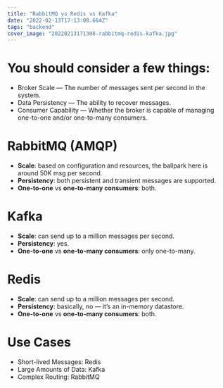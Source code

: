 ```yaml
---
title: "RabbitMQ vs Redis vs Kafka"
date: "2022-02-13T17:13:08.664Z"
tags: "backend"
cover_image: "20220213171308-rabbitmq-redis-kafka.jpg"
---
```


# You should consider a few things:

- Broker Scale — The number of messages sent per second in the system.
- Data Persistency — The ability to recover messages.
- Consumer Capability — Whether the broker is capable of managing one-to-one and/or one-to-many consumers.

# RabbitMQ (AMQP)

- **Scale**: based on configuration and resources, the ballpark here is around 50K msg per second.
- **Persistency**: both persistent and transient messages are supported.
- **One-to-one** vs **one-to-many consumers**: both.

# Kafka

- **Scale**: can send up to a million messages per second.
- **Persistency**: yes.
- **One-to-one** vs **one-to-many consumers**: only one-to-many.

# Redis

- **Scale**: can send up to a million messages per second.
- **Persistency**: basically, no — it’s an in-memory datastore.
- **One-to-one** vs **one-to-many consumers**: both.

# Use Cases

- Short-lived Messages: Redis
- Large Amounts of Data: Kafka
- Complex Routing: RabbitMQ
